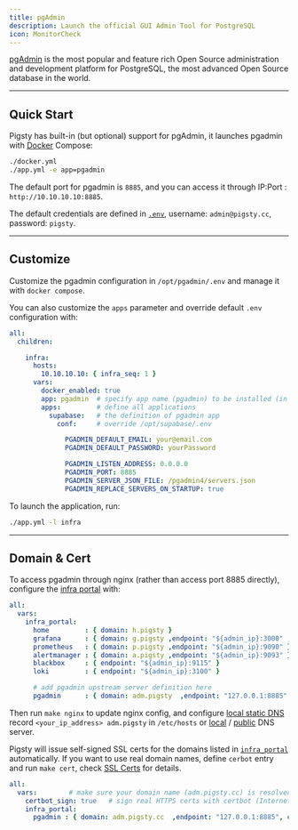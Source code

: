 ```yaml
---
title: pgAdmin
description: Launch the official GUI Admin Tool for PostgreSQL
icon: MonitorCheck
---
```


[pgAdmin](https://www.pgadmin.org/) is the most popular and feature rich Open Source administration and development platform for PostgreSQL,
the most advanced Open Source database in the world.


--------

## Quick Start

Pigsty has built-in (but optional) support for pgAdmin, it launches pgadmin with [Docker](/docker) Compose:

```bash
./docker.yml
./app.yml -e app=pgadmin
```

The default port for pgadmin is `8885`, and you can access it through IP:Port : `http://10.10.10.10:8885`.

The default credentials are defined in [`.env`](https://github.com/pgsty/pigsty/blob/main/app/pgadmin/.env), username: `admin@pigsty.cc`, password: `pigsty`.



--------

## Customize

Customize the pgadmin configuration in `/opt/pgadmin/.env` and manage it with `docker compose`.

You can also customize the `apps` parameter and override default `.env` configuration with:

```yaml
all:
  children:

    infra:
      hosts:
        10.10.10.10: { infra_seq: 1 }
      vars:
        docker_enabled: true
        app: pgadmin  # specify app name (pgadmin) to be installed (in the apps)
        apps:         # define all applications
          supabase:   # the definition of pgadmin app
            conf:     # override /opt/supabase/.env

              PGADMIN_DEFAULT_EMAIL: your@email.com
              PGADMIN_DEFAULT_PASSWORD: yourPassword

              PGADMIN_LISTEN_ADDRESS: 0.0.0.0
              PGADMIN_PORT: 8885
              PGADMIN_SERVER_JSON_FILE: /pgadmin4/servers.json
              PGADMIN_REPLACE_SERVERS_ON_STARTUP: true
```

To launch the application, run:

```bash
./app.yml -l infra
```



--------

## Domain & Cert

To access pgadmin through nginx (rather than access port 8885 directly), configure the [infra portal](/docs/admin/portal) with:

```yaml title="pigsty.yml"
all:
  vars:
    infra_portal:
      home         : { domain: h.pigsty }
      grafana      : { domain: g.pigsty ,endpoint: "${admin_ip}:3000" , websocket: true }
      prometheus   : { domain: p.pigsty ,endpoint: "${admin_ip}:9090" }
      alertmanager : { domain: a.pigsty ,endpoint: "${admin_ip}:9093" }
      blackbox     : { endpoint: "${admin_ip}:9115" }
      loki         : { endpoint: "${admin_ip}:3100" }

      # add pgadmin upstream server definition here
      pgadmin      : { domain: adm.pigsty  ,endpoint: "127.0.0.1:8885" }
```

Then run `make nginx` to update nginx config, and configure [local static DNS](/docs/admin/domain#local-static-resolution) record `<your_ip_address> adm.pigsty` in `/etc/hosts` or [local](/docs/admin/domain#internal-dynamic-resolution) / [public](/docs/admin/domain#public-domain-resolution) DNS server.

Pigsty will issue self-signed SSL certs for the domains listed in [`infra_portal`](/infra/param#infra_portal) automatically.
If you want to use real domain names, define `cerbot` entry and run `make cert`, check [SSL Certs](/docs/admin/cert) for details.

```yaml
all:
  vars:        # make sure your domain name (adm.pigsty.cc) is resolved to your public IP
    certbot_sign: true   # sign real HTTPS certs with certbot (Internet access required!)
    infra_portal:
      pgadmin : { domain: adm.pigsty.cc  ,endpoint: "127.0.0.1:8885", certbot: adm.pigsty.cc }
```


